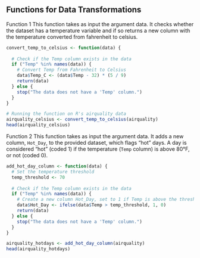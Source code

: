 ## Functions for Data Transformations 

Function 1
This function takes as input the argument data.
It checks whether the dataset has a temperature variable and if so returns a new
column with the temperature converted from fahrenheit to celsius.

```r
convert_temp_to_celsius <- function(data) {
  
  # Check if the Temp column exists in the data
  if ("Temp" %in% names(data)) {
    # Convert Temp from Fahrenheit to Celsius
    data$Temp_C <- (data$Temp - 32) * (5 / 9)
    return(data)
  } else {
    stop("The data does not have a 'Temp' column.")
  }
}

# Running the function on R's airquality data
airquality_celsius <- convert_temp_to_celsius(airquality)
head(airquality_celsius)
```

Function 2
This function takes as input the argument data.
It adds a new column, `Hot_Day`, to the provided dataset, which flags "hot" days. 
A day is considered "hot" (coded 1) if the temperature (`Temp` column) is above 80°F, 
or not (coded 0).

```r
add_hot_day_column <- function(data) {
  # Set the temperature threshold
  temp_threshold <- 70
  
  # Check if the Temp column exists in the data
  if ("Temp" %in% names(data)) {
    # Create a new column Hot_Day, set to 1 if Temp is above the threshold, otherwise 0
    data$Hot_Day <- ifelse(data$Temp > temp_threshold, 1, 0)
    return(data)
  } else {
    stop("The data does not have a 'Temp' column.")
  }
}

airquality_hotdays <- add_hot_day_column(airquality)
head(airquality_hotdays)
```



